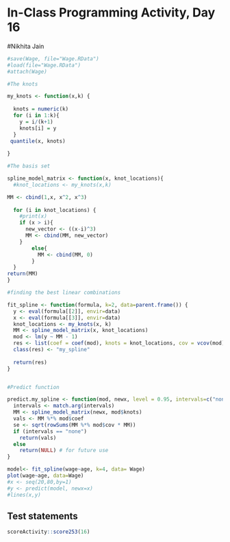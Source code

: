 # In-Class Programming Activity, Day 16

#Nikhita Jain

```r
#save(Wage, file="Wage.RData")
#load(file="Wage.RData")
#attach(Wage)

#The knots

my_knots <- function(x,k) {
  
  knots = numeric(k)
  for (i in 1:k){
    y = i/(k+1)
    knots[i] = y
  }
 quantile(x, knots)
  
}

#The basis set

spline_model_matrix <- function(x, knot_locations){
  #knot_locations <- my_knots(x,k)

MM <- cbind(1,x, x^2, x^3)
    
  for (i in knot_locations) {
    #print(x)
    if (x > i){
      new_vector <- ((x-i)^3) 
      MM <- cbind(MM, new_vector)
    }
        else{
          MM <- cbind(MM, 0)
        }
  }
return(MM)
}

#finding the best linear combinations

fit_spline <- function(formula, k=2, data=parent.frame()) {
  y <- eval(formula[[2]], envir=data)
  x <- eval(formula[[3]], envir=data)
  knot_locations <- my_knots(x, k)
  MM <- spline_model_matrix(x, knot_locations)
  mod <- lm(y ~ MM - 1)
  res <- list(coef = coef(mod), knots = knot_locations, cov = vcov(mod))
  class(res) <- "my_spline"
  
  return(res)
}


#Predict function 

predict.my_spline <- function(mod, newx, level = 0.95, intervals=c("none", "confidence", "prediction")) {
  intervals <- match.arg(intervals)
  MM <- spline_model_matrix(newx, mod$knots)
  vals <- MM %*% mod$coef
  se <- sqrt(rowSums(MM %*% mod$cov * MM))
  if (intervals == "none") 
    return(vals)
  else 
    return(NULL) # for future use
}

model<- fit_spline(wage~age, k=4, data= Wage)
plot(wage~age, data=Wage)
#x <- seq(20,80,by=1)
#y <- predict(model, newx=x)
#lines(x,y)
```


## Test statements

```r
scoreActivity::score253(16)
```